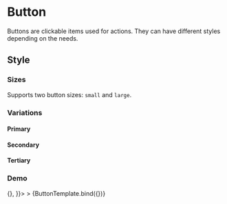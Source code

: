 <!-- Button.mdx -->

<Meta
  title="Components/Button"
  component={Button}
/>


# Button

Buttons are clickable items used for actions. They can have different styles depending on the needs.

## Style

### Sizes
Supports two button sizes: ```small``` and  ```large```.

<Canvas>
  <Story id='components-button--small' />
  <Story id='components-button--large' />
</Canvas>

### Variations

#### Primary
<Canvas>
  <Story id='components-button--primary' />
  <Story id='components-button--primary-with-icon' />
  <Story id='components-button--primary-icon' />
  <Story id='components-button--primary-disabled' />
  <Story id='components-button--primary-anchor' />
</Canvas>

#### Secondary

<Canvas>
  <Story id='components-button--secondary' />
  <Story id='components-button--secondary-with-icon' />
  <Story id='components-button--secondary-icon' />
  <Story id='components-button--secondary-disabled' />
  <Story id='components-button--secondary-anchor' />
</Canvas>

#### Tertiary

<Canvas>
  <Story id='components-button--tertiary' />
  <Story id='components-button--tertiary-with-icon' />
  <Story id='components-button--tertiary-icon' />
  <Story id='components-button--tertiary-disabled' />
  <Story id='components-button--tertiary-anchor' />
</Canvas>

### Demo
<Canvas>
  <Story
    name="Demo"
    args={{
      variant: 'primary',
      size: 'lg',
      children: 'Basic button',
      className: 'custom-button',
      dataTestId: 'test-button-id',
      onClick: () => {},
    }}>
    >
    {ButtonTemplate.bind({})}
  </Story>
</Canvas>

<ArgsTable story="Demo" />
